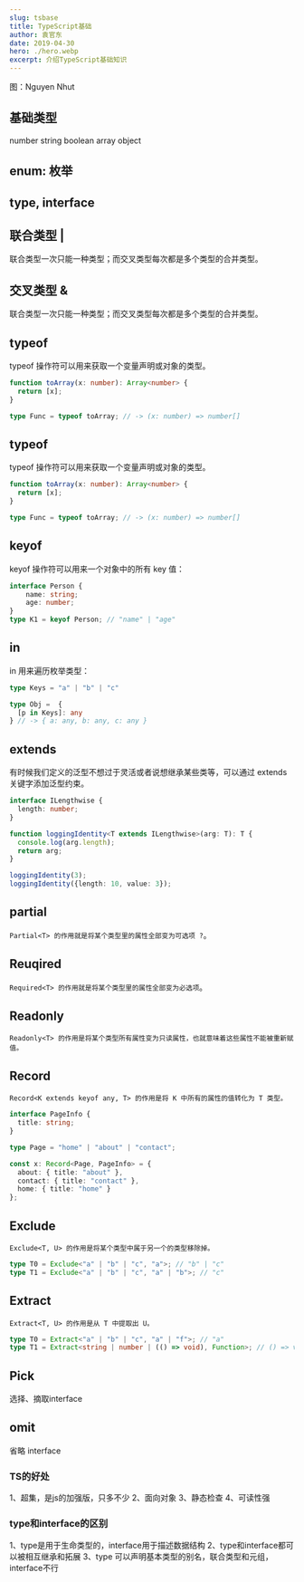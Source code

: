 ```yaml
---
slug: tsbase
title: TypeScript基础
author: 袁官东
date: 2019-04-30
hero: ./hero.webp
excerpt: 介绍TypeScript基础知识
---
```

<div className={'img-desc'}>图：Nguyen Nhut</div>



## 基础类型
number string boolean array object

## enum: 枚举

## type, interface

## 联合类型 | 
联合类型一次只能一种类型；而交叉类型每次都是多个类型的合并类型。

## 交叉类型 & 
联合类型一次只能一种类型；而交叉类型每次都是多个类型的合并类型。

## typeof

typeof 操作符可以用来获取一个变量声明或对象的类型。

```ts
function toArray(x: number): Array<number> {
  return [x];
}

type Func = typeof toArray; // -> (x: number) => number[]
```

## typeof

typeof 操作符可以用来获取一个变量声明或对象的类型。

```ts
function toArray(x: number): Array<number> {
  return [x];
}

type Func = typeof toArray; // -> (x: number) => number[]
```

## keyof 

keyof 操作符可以用来一个对象中的所有 key 值：

```ts
interface Person {
    name: string;
    age: number;
}
type K1 = keyof Person; // "name" | "age"
```


## in

in 用来遍历枚举类型：

```ts
type Keys = "a" | "b" | "c"

type Obj =  {
  [p in Keys]: any
} // -> { a: any, b: any, c: any }

```

## extends 

有时候我们定义的泛型不想过于灵活或者说想继承某些类等，可以通过 extends 关键字添加泛型约束。

```ts
interface ILengthwise {
  length: number;
}

function loggingIdentity<T extends ILengthwise>(arg: T): T {
  console.log(arg.length);
  return arg;
}

loggingIdentity(3);
loggingIdentity({length: 10, value: 3});
```

## partial

`Partial<T> 的作用就是将某个类型里的属性全部变为可选项 ?`。

## Reuqired

`Required<T> 的作用就是将某个类型里的属性全部变为必选项`。

## Readonly 

`Readonly<T> 的作用是将某个类型所有属性变为只读属性，也就意味着这些属性不能被重新赋值。`

## Record 

`Record<K extends keyof any, T> 的作用是将 K 中所有的属性的值转化为 T 类型。`

```ts
interface PageInfo {
  title: string;
}

type Page = "home" | "about" | "contact";

const x: Record<Page, PageInfo> = {
  about: { title: "about" },
  contact: { title: "contact" },
  home: { title: "home" }
};
```

## Exclude

`Exclude<T, U> 的作用是将某个类型中属于另一个的类型移除掉。`

```ts
type T0 = Exclude<"a" | "b" | "c", "a">; // "b" | "c"
type T1 = Exclude<"a" | "b" | "c", "a" | "b">; // "c"
```

## Extract

`Extract<T, U> 的作用是从 T 中提取出 U。`

```ts
type T0 = Extract<"a" | "b" | "c", "a" | "f">; // "a"
type T1 = Extract<string | number | (() => void), Function>; // () => void

```

## Pick
选择、摘取interface

## omit
省略 interface


### TS的好处
1、超集，是js的加强版，只多不少
2、面向对象
3、静态检查
4、可读性强


### type和interface的区别
1、type是用于生命类型的，interface用于描述数据结构
2、type和interface都可以被相互继承和拓展
3、type 可以声明基本类型的别名，联合类型和元组，interface不行

